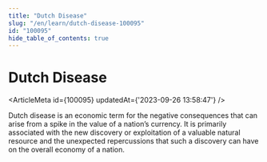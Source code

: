```yaml
---
title: "Dutch Disease"
slug: "/en/learn/dutch-disease-100095"
id: "100095"
hide_table_of_contents: true
---
```



# Dutch Disease

<ArticleMeta id={100095} updatedAt={'2023-09-26 13:58:47'} />
<div className='border-solid border-b border-t-0 my-4 border-[var(--ifm-color-gray-300)]' />

Dutch disease is an economic term for the negative consequences that can arise from a spike in the value of a nation’s currency. It is primarily associated with the new discovery or exploitation of a valuable natural resource and the unexpected repercussions that such a discovery can have on the overall economy of a nation.
